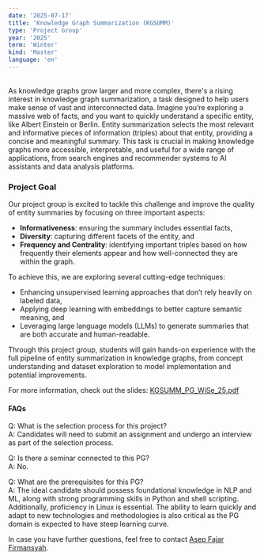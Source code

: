 ```yaml
---
date: '2025-07-17'
title: 'Knowledge Graph Summarization (KGSUMM)'
type: 'Project Group'
year: '2025'
term: 'Winter'
kind: 'Master'
language: 'en'
---
```

<br/>
As knowledge graphs grow larger and more complex, there's a rising interest in knowledge graph summarization, a task designed to help users make sense of vast and interconnected data. Imagine you’re exploring a massive web of facts, and you want to quickly understand a specific entity, like Albert Einstein or Berlin. Entity summarization selects the most relevant and informative pieces of information (triples) about that entity, providing a concise and meaningful summary. This task is crucial in making knowledge graphs more accessible, interpretable, and useful for a wide range of applications, from search engines and recommender systems to AI assistants and data analysis platforms.

### Project Goal
Our project group is excited to tackle this challenge and improve the quality of entity summaries by focusing on three important aspects:

- **Informativeness**: ensuring the summary includes essential facts,
- **Diversity**: capturing different facets of the entity, and
- **Frequency and Centrality**: identifying important triples based on how frequently their elements appear and how well-connected they are within the graph.

To achieve this, we are exploring several cutting-edge techniques:

- Enhancing unsupervised learning approaches that don’t rely heavily on labeled data,
- Applying deep learning with embeddings to better capture semantic meaning, and
- Leveraging large language models (LLMs) to generate summaries that are both accurate and human-readable.

Through this project group, students will gain hands-on experience with the full pipeline of entity summarization in knowledge graphs, from concept understanding and dataset exploration to model implementation and potential improvements.

For more information, check out the slides: [KGSUMM_PG_WiSe_25.pdf](https://github.com/dice-group/KGSUMM-PG/blob/decf63e5eed1f6fef4eac0238517fc015090d84c/KGSUMM_PG_WiSe_2025.pdf)

#### FAQs

Q: What is the selection process for this project?<br/>
A: Candidates will need to submit an assignment and undergo an interview as part of the selection process.

Q: Is there a seminar connected to this PG?<br/>
A: No.

Q: What are the prerequisites for this PG?<br/>
A: The ideal candidate should possess foundational knowledge in NLP and ML, along with strong programming skills in Python and shell scripting. Additionally, proficiency in Linux is essential. The ability to learn quickly and adapt to new technologies and methodologies is also critical as the PG domain is expected to have steep learning curve.

In case you have further questions, feel free to contact [Asep Fajar Firmansyah](https://dice-research.org/AsepFajarFirmansyah).
